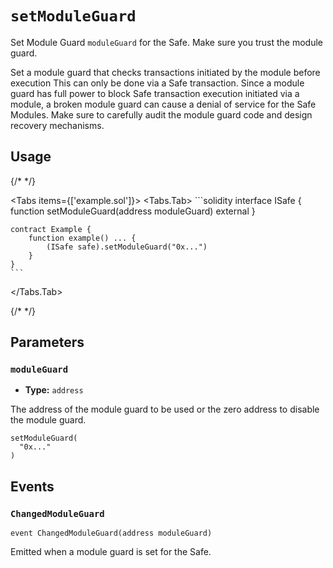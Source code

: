 
# `setModuleGuard`

Set Module Guard `moduleGuard` for the Safe. Make sure you trust the module guard.

<Callout type='warning'>
  Set a module guard that checks transactions initiated by the module before
  execution This can only be done via a Safe transaction.
</Callout>

<Callout type='error' emoji='🚨'>
  Since a module guard has full power to block Safe transaction execution
  initiated via a module, a broken module guard can cause a denial of service
  for the Safe Modules. Make sure to carefully audit the module guard code and
  design recovery mechanisms.
</Callout>

## Usage

{/* <!-- vale off --> */}

<Tabs items={['example.sol']}>
  <Tabs.Tab>
    ```solidity
    interface ISafe {
        function setModuleGuard(address moduleGuard) external
    }

    contract Example {
        function example() ... {
            (ISafe safe).setModuleGuard("0x...")
        }
    }
    ```
  </Tabs.Tab>
</Tabs>

{/* <!-- vale on --> */}

## Parameters

### `moduleGuard`

- **Type:** `address`

The address of the module guard to be used or the zero address to disable the module guard.

```solidity focus=2
setModuleGuard(
  "0x..."
)
```

## Events

### `ChangedModuleGuard`

```solidity
event ChangedModuleGuard(address moduleGuard)

```

Emitted when a module guard is set for the Safe.
